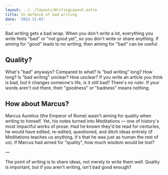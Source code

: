 ```yaml
---
layout: ../../layouts/WritingLayout.astro
title: In defence of bad writing
date: '2022-11-03'
---
```


Bad writing gets a bad wrap. When you don't write a lot, everything you write feels "bad" or "not good yet", so you don't write or share anything. If aiming for "good" leads to no writing, then aiming for "bad" can be useful.

## Quality?

What's "bad" anyways? Compared to what? Is "bad writing" long? How long? Is "bad writing" unclear? How unclear? If you write an article you think is bad, but it changes someone's life, is it still bad? There's no ruler. If your words aren't out there, their "goodness" or "badness" means nothing.

## How about Marcus?

Marcus Aurelius (the Emperor of Rome) wasn't aiming for quality when writing to himself. Yet, his notes turned into Meditations — one of history's most impactful works of prose. Had he known they'd be read for centuries, he would have edited, re-edited, questioned, and ditch ideas entirely (if Meditations teaches us anything, it's that he was just as human the rest of us). If Marcus had aimed for "quality", how much wisdom would be lost?

—

The point of writing is to share ideas, not merely to write them well. Quality is important, but if you aren't writing, isn't bad good enough?
